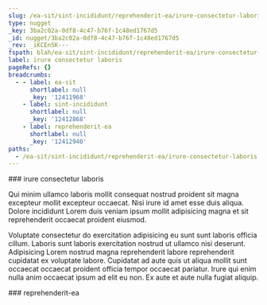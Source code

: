 ```yaml
---
slug: /ea-sit/sint-incididunt/reprehenderit-ea/irure-consectetur-laboris
type: nugget
_key: 3ba2c02a-0df8-4c47-b76f-1c48ed1767d5
_id: nugget/3ba2c02a-0df8-4c47-b76f-1c48ed1767d5
_rev: _iKCEnSK---
fspath: blah/ea-sit/sint-incididunt/reprehenderit-ea/irure-consectetur-laboris.md
label: irure consectetur laboris
pageRefs: {}
breadcrumbs:
  - - label: ea-sit
      shortlabel: null
      _key: '12411968'
    - label: sint-incididunt
      shortlabel: null
      _key: '12412868'
    - label: reprehenderit-ea
      shortlabel: null
      _key: '12412940'
paths:
  - /ea-sit/sint-incididunt/reprehenderit-ea/irure-consectetur-laboris
---
```


<NuggetArea>
<Nugget slug="/ea-sit/sint-incididunt/reprehenderit-ea/irure-consectetur-laboris" type="nugget" _key="3ba2c02a-0df8-4c47-b76f-1c48ed1767d5" _id="nugget/3ba2c02a-0df8-4c47-b76f-1c48ed1767d5" _rev="_iKCEnSK---" fspath="blah/ea-sit/sint-incididunt/reprehenderit-ea/irure-consectetur-laboris.md" label="irure consectetur laboris" paths="/ea-sit/sint-incididunt/reprehenderit-ea/irure-consectetur-laboris">
<NuggetBody>
### irure consectetur laboris

Qui minim ullamco laboris mollit consequat nostrud proident sit magna excepteur mollit excepteur occaecat. Nisi irure id amet esse duis aliqua. Dolore incididunt Lorem duis veniam ipsum mollit adipisicing magna et sit reprehenderit occaecat proident eiusmod.

Voluptate consectetur do exercitation adipisicing eu sunt sunt laboris officia cillum. Laboris sunt laboris exercitation nostrud ut ullamco nisi deserunt. Adipisicing Lorem nostrud magna reprehenderit labore reprehenderit cupidatat ex voluptate labore. Cupidatat ad aute quis ut aliqua mollit sunt occaecat occaecat proident officia tempor occaecat pariatur. Irure qui enim nulla anim occaecat ipsum ad elit eu non. Ex aute et aute nulla fugiat aliquip.

</NuggetBody>
<Breadcrumbs>
<Crumbs>
<Crumb _key="12411968" label="ea-sit" /><Crumb _key="12412868" label="sint-incididunt" /><Crumb _key="12412940" label="reprehenderit-ea" />
</Crumbs>
</Breadcrumbs>
</Nugget>

<NuggetsInbound>
</NuggetsInbound>
<NuggetsOutbound>
</NuggetsOutbound>
</NuggetArea>
<PassagesInbound>
<Passage direction="inbound" type="passage" _key="12412940" _id="passage/12412940" _rev="_iKCEnSC--A" label="reprehenderit-ea" passage="reprehenderit-ea" fspath="blah/ea-sit/sint-incididunt/reprehenderit-ea" paths="/ea-sit/sint-incididunt/reprehenderit-ea" slug="/ea-sit/sint-incididunt/reprehenderit-ea">
<NuggetBody>
### reprehenderit-ea

</NuggetBody>
<Breadcrumbs>
<Crumbs>
<Crumb _key="12411968" label="ea-sit" /><Crumb _key="12412868" label="sint-incididunt" />
</Crumbs>
</Breadcrumbs>
</Passage>

</PassagesInbound>
<PassagesOutbound>
</PassagesOutbound>